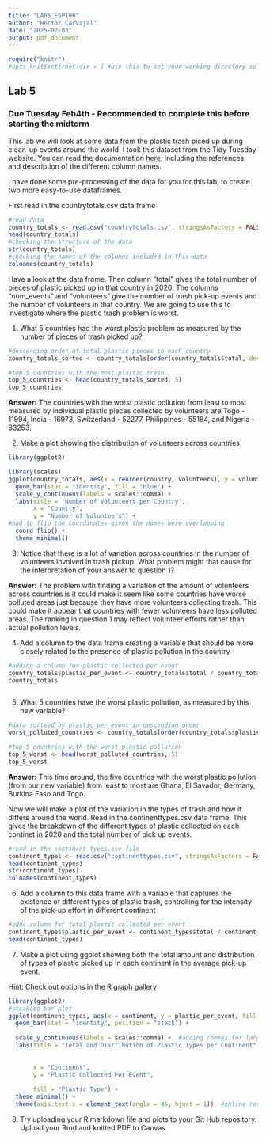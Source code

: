 ```yaml
---
title: "LAB5_ESP106"
author: "Hector Carvajal"
date: "2025-02-03"
output: pdf_document
---
```


```r
require("knitr")
#opts_knit$set(root.dir = ) #use this to set your working directory so knitr understands it. By default the working directory is the same folder as where this Rmd document is saved on your computer
```

## Lab 5

### Due Tuesday Feb4th - Recommended to complete this before starting the midterm

This lab we will look at some data from the plastic trash piced up during clean-up events around the world. I took this dataset from the Tidy Tuesday website. You can read the documentation [here](https://github.com/rfordatascience/tidytuesday/blob/master/data/2021/2021-01-26/readme.md), including the references and description of the different column names.

I have done some pre-processing of the data for you for this lab, to create two more easy-to-use dataframes.

First read in the countrytotals.csv data frame
```r
#read data
country_totals <- read.csv("countrytotals.csv", stringsAsFactors = FALSE)
head(country_totals)
#checking the structure of the data
str(country_totals)
#checking the names of the columns included in this data
colnames(country_totals)
```

Have a look at the data frame. Then column "total" gives the total number of pieces of plastic picked up in that country in 2020. The columns "num_events" and "volunteers" give the number of trash pick-up events and the number of volunteers in that country. We are going to use this to investigate where the plastic trash problem is worst.


1. What 5 countries had the worst plastic problem as measured by the number of pieces of trash picked up?

```r
#descending order of total plastic pieces in each country
country_totals_sorted <- country_totals[order(country_totals$total, decreasing = TRUE), ]

#top 5 countries with the most plastic trash
top_5_countries <- head(country_totals_sorted, 5)
top_5_countries
```

**Answer:** The countries with the worst plastic pollution from least to most measured by individual plastic pieces collected by volunteers are Togo - 11994, India - 16973, Switzerland - 52277, Philippines - 55184, and Nigeria - 63253.

2. Make a plot showing the distribution of volunteers across countries
```r
library(ggplot2)

```

```r
library(scales)
ggplot(country_totals, aes(x = reorder(country, volunteers), y = volunteers)) +
  geom_bar(stat = "identity", fill = "blue") +
  scale_y_continuous(labels = scales::comma) +
  labs(title = "Number of Volunteers per Country",
       x = "Country",
       y = "Number of Volunteers") +
#had to flip the coordinates given the names were overlapping 
  coord_flip() +  
  theme_minimal()


```

3. Notice that there is a lot of variation across countries in the number of volunteers involved in trash pickup. What problem might that cause for the interpretation of your answer to question 1?

**Answer:** The problem with finding a variation of the amount of volunteers across countries is it could make it seem like some countries have worse polluted areas just because they have more volunteers collecting trash. This could make it appear that countries with fewer volunteers have less polluted areas. The ranking in question 1 may reflect volunteer efforts rather than actual pollution levels. 

4. Add a column to the data frame creating a variable that should be more closely related to the presence of plastic pollution in the country

```r
#adding a column for plastic collected per event
country_totals$plastic_per_event <- country_totals$total / country_totals$num_events
country_totals



```

5. What 5 countries have the worst plastic pollution, as measured by this new variable?

```r
#data sorteed by plastic_per_event in descending order
worst_polluted_countries <- country_totals[order(country_totals$plastic_per_event, decreasing = TRUE), ]

#top 5 countries with the worst plastic pollution
top_5_worst <- head(worst_polluted_countries, 5)
top_5_worst


```

**Answer:** This time around, the five countries with the worst plastic pollution (from our new variable) from least to most are Ghana, El Savador, Germany, Burkina Faso and Togo.

Now we will make a plot of the variation in the types of trash and how it differs around the world. Read in the continenttypes.csv data frame. This gives the breakdown of the different types of plastic collected on each continet in 2020 and the total number of pick up events.

```r
#read in the continent types.csv file
continent_types <- read.csv("continenttypes.csv", stringsAsFactors = FALSE)
head(continent_types)
str(continent_types)
colnames(continent_types)

```

6. Add a column to this data frame with a variable that captures the existence of different types of plastic trash, controlling for the intensity of the pick-up effort in different continent


```r
#adds column for total plastic collected per event
continent_types$plastic_per_event <- continent_types$total / continent_types$events
head(continent_types)

```

7. Make a plot using ggplot showing both the total amount and distribution of types of plastic picked up in each continent in the average pick-up event.

Hint: Check out options in the [R graph gallery](https://www.r-graph-gallery.com)

```r
library(ggplot2)
#stcakced bar plot
ggplot(continent_types, aes(x = continent, y = plastic_per_event, fill = plastic_type)) +
  geom_bar(stat = "identity", position = "stack") +
  
  scale_y_continuous(labels = scales::comma) +  #adding commas for large values
  labs(title = "Total and Distribution of Plastic Types per Continent",
       
       
       x = "Continent",
       y = "Plastic Collected Per Event",
       
       fill = "Plastic Type") +
  theme_minimal() +
  theme(axis.text.x = element_text(angle = 45, hjust = 1))  #online result of the code to rotate x-axis labels

```

8. Try uploading your R markdown file and plots to your Git Hub repository. Upload your Rmd and knitted PDF to Canvas










